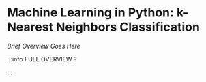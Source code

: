 # Machine Learning in Python: k-Nearest Neighbors Classification

_Brief Overview Goes Here_


<DocCardList />

:::info FULL OVERVIEW ?

<QuestButton text="Go To Campaign Page" link="" />

:::
